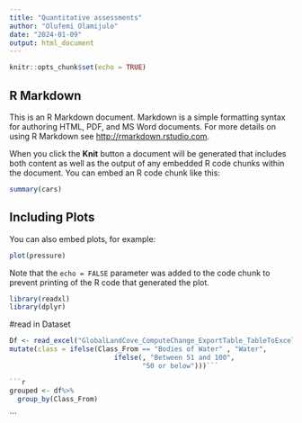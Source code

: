 ```yaml
---
title: "Quantitative assessments"
author: "Olufemi Olamijulo"
date: "2024-01-09"
output: html_document
---
```


```r
knitr::opts_chunk$set(echo = TRUE)
```

## R Markdown

This is an R Markdown document. Markdown is a simple formatting syntax for authoring HTML, PDF, and MS Word documents. For more details on using R Markdown see <http://rmarkdown.rstudio.com>.

When you click the **Knit** button a document will be generated that includes both content as well as the output of any embedded R code chunks within the document. You can embed an R code chunk like this:

```r
summary(cars)
```

## Including Plots

You can also embed plots, for example:

```r
plot(pressure)
```

Note that the `echo = FALSE` parameter was added to the code chunk to prevent printing of the R code that generated the plot.

```r
library(readxl)
library(dplyr)
```

#read in Dataset
```r
Df <- read_excel("GlobalLandCove_ComputeChange_ExportTable_TableToExcel.xlsx") %>%
mutate(class = ifelse(Class_From == "Bodies of Water" , "Water", 
                          ifelse(, "Between 51 and 100", 
                                 "50 or below")))```

```r
grouped <- df%>%
  group_by(Class_From)
```


```

